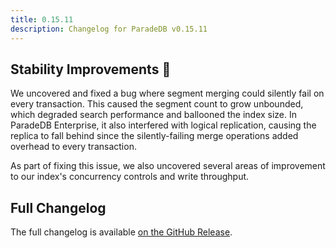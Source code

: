 ```yaml
---
title: 0.15.11
description: Changelog for ParadeDB v0.15.11
---
```


## Stability Improvements 💪

We uncovered and fixed a bug where segment merging could silently fail on every transaction. This caused the segment count to grow
unbounded, which degraded search performance and ballooned the index size. In ParadeDB Enterprise, it also interfered with logical replication, causing
the replica to fall behind since the silently-failing merge operations added overhead to every transaction.

As part of fixing this issue, we also uncovered several areas of improvement to our index's concurrency controls and write throughput.

## Full Changelog

The full changelog is available [on the GitHub Release](https://github.com/paradedb/paradedb/releases/tag/v0.15.11).
